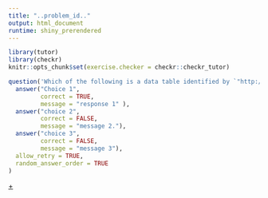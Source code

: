 ```yaml
---
title: "..problem_id.."
output: html_document
runtime: shiny_prerendered
---
```


```r
library(tutor)
library(checkr)
knitr::opts_chunk$set(exercise.checker = checkr::checkr_tutor)
```

<!-- narrative before exercise -->

```r
question('Which of the following is a data table identified by `"http://tiny.cc/dcf/CountryCodes.rda"`.',
  answer("Choice 1", 
         correct = TRUE,
         message = "response 1" ),
  answer("choice 2", 
         correct = FALSE, 
         message = "message 2."),
  answer("choice 3", 
         correct = FALSE,
         message = "message 3"),
  allow_retry = TRUE,
  random_answer_order = TRUE
)
```

<!-- narrative to wrap up (if any) goes here -->

<!-- identifier for the source problem file is the tooltip on the "+" below. -->
<a href="#" title = "..problem_id..">+</a>

